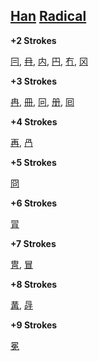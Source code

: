 == [[Han]] [[Radical]] ==

'''+2 Strokes'''

[[冃]], [[冄]], [[内]], [[円]], [[冇]], [[冈]]

'''+3 Strokes'''

[[冉]], [[冊]], [[冋]], [[册]], [[囘]]

'''+4 Strokes'''

[[再]], [[冎]]

'''+5 Strokes'''

[[冏]]

'''+6 Strokes'''

[[冐]]

'''+7 Strokes'''

[[冑]], [[冒]]

'''+8 Strokes'''

[[冓]], [[冔]]

'''+9 Strokes'''

[[冕]]